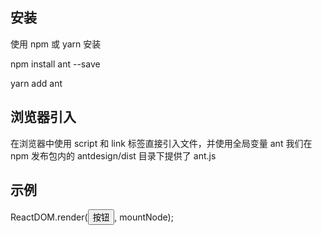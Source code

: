 <Meta title="开始/安装使用" />

## 安装
使用 npm 或 yarn 安装


npm install ant --save



yarn add ant


## 浏览器引入
在浏览器中使用 script 和 link 标签直接引入文件，并使用全局变量 ant
我们在 npm 发布包内的 antdesign/dist 目录下提供了 ant.js

## 示例


ReactDOM.render(<Button>按钮</Button>, mountNode);